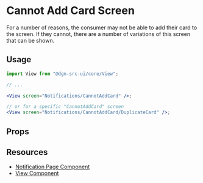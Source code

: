 
<Meta title="Ineligible Card" component={CannotAddCard} />

# Cannot Add Card Screen

For a number of reasons, the consumer may not be able to add their card to the screen. If they cannot, there are a number of variations of this screen that can be shown.

## Usage

```jsx
import View from "@dgn-src-ui/core/View";

// ...

<View screen="Notifications/CannotAddCard" />;

// or for a specific "CannotAddCard" screen
<View screen="Notifications/CannotAddCard/DuplicateCard" />;
```

<PassingViewProps />

## Props

<Props of={CannotAddCard} />
<ViewInheritance />
<FormSubmissionHandling />

## Resources

- [Notification Page Component](?path=/docs/components--notification-page)
- [View Component](?path=/docs/components-view--view-screen)
